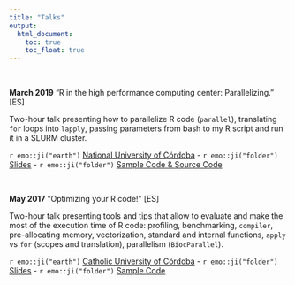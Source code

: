 ```yaml
---
title: "Talks"
output:
  html_document: 
    toc: true
    toc_float: true
---
```


&nbsp;&nbsp;&nbsp;&nbsp;&nbsp;&nbsp;&nbsp;

**March 2019** "R in the high performance computing center: Parallelizing." [ES]

Two-hour talk presenting how to parallelize R code (`parallel`), translating `for` loops into `lapply`, passing parameters from bash to my R script and run it in a SLURM cluster.

`r emo::ji("earth")` [National University of Córdoba](https://www.unc.edu.ar/english/) - `r emo::ji("folder")` [Slides](https://www.dropbox.com/s/hr03b5v74xi2f3v/01_paralelizando.html?dl=1) - `r emo::ji("folder")` [Sample Code & Source Code](https://www.dropbox.com/sh/nvp8bd6qz6057n6/AAAFh0u5XxULCYzZW4XQYVbGa?dl=1)

&nbsp;&nbsp;&nbsp;&nbsp;&nbsp;&nbsp;&nbsp;

**May 2017** "Optimizing your R code!" [ES]

Two-hour talk presenting tools and tips that allow to evaluate and make the most of the execution time of R code:
profiling, benchmarking, `compiler`, pre-allocating memory, vectorization, standard and internal functions, `apply` vs `for` (scopes and translation), parallelism (`BiocParallel`).

`r emo::ji("earth")` [Catholic University of Córdoba](https://ucc.edu.ar/) - `r emo::ji("folder")` [Slides](https://www.dropbox.com/s/umgh1bmgbk2q87s/Seminario_speedup_R.pdf?dl=1) - `r emo::ji("folder")` [Sample Code](https://www.dropbox.com/sh/3lt5o3hi45uevhv/AADYWIC6oUgbY2EQAjPNBulZa?dl=1)
